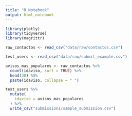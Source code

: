 ```yaml
---
title: "R Notebook"
output: html_notebook
---
```


```r
library(plotly)
library(tidyverse)
library(magrittr)
```

```r
raw_contactos <- read_csv("data/raw/contactos.csv")
```

```r
test_users <- read_csv("data/raw/submit_example.csv")
```

```r
avisos_mas_populares <- raw_contactos %>%
  count(idaviso, sort = TRUE) %>%
  head(30) %$%
  paste(idaviso, collapse = " ")
```

```r
test_users %>%
  mutate(
    idaviso = avisos_mas_populares
  ) %>%
  write_csv("submissions/sample_submission.csv")
```

